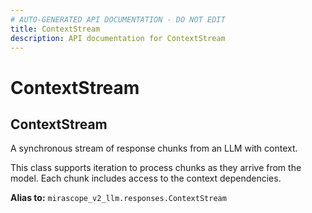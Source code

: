 ```yaml
---
# AUTO-GENERATED API DOCUMENTATION - DO NOT EDIT
title: ContextStream
description: API documentation for ContextStream
---
```


# ContextStream

## <ApiType type="Alias" path="models/base/ContextStream" symbolName="ContextStream" /> ContextStream

A synchronous stream of response chunks from an LLM with context.

This class supports iteration to process chunks as they arrive from the model.
Each chunk includes access to the context dependencies.


**Alias to:** `mirascope_v2_llm.responses.ContextStream`
